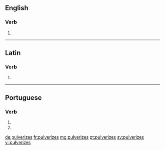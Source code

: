 ==English==

===Verb===
{{head|en}}

# {{en-third-person singular of|pulverize}}

----

==Latin==

===Verb===
{{la-verb-form|pulverīzēs}}

# {{conjugation of|pulverizo|pulverīzō|2|s|pres|act|sub|lang=la}}

----

==Portuguese==

===Verb===
{{pt-verb-form}}

# {{pt-verb form of|pulverizar|ar|subjunctive|present|singular|second}}
# {{pt-verb form of|pulverizar|ar|imperative|negative|singular|second}}

[[de:pulverizes]]
[[fr:pulverizes]]
[[mg:pulverizes]]
[[pt:pulverizes]]
[[sv:pulverizes]]
[[vi:pulverizes]]